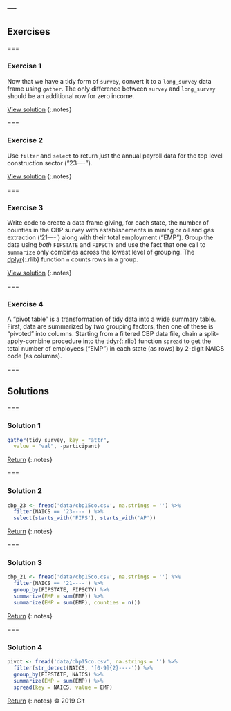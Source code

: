 ---
---

## Exercises

===

### Exercise 1

Now that we have a tidy form of `survey`, convert it to a `long_survey` data
frame using `gather`. The only difference between `survey` and `long_survey`
should be an additional row for zero income.

[View solution](#solution-1)
{:.notes}

===

### Exercise 2

Use `filter` and `select` to return just the annual payroll data for the top
level construction sector ("23----").

[View solution](#solution-2)
{:.notes}

===

### Exercise 3

Write code to create a data frame giving, for each state, the number of counties
in the CBP survey with establishements in mining or oil and gas extraction
('21----') along with their total employment ("EMP"). Group the data using
*both* `FIPSTATE` and `FIPSCTY` and use the fact that one call to `summarize`
only combines across the lowest level of grouping. The [dplyr](){:.rlib}
function `n` counts rows in a group.

[View solution](#solution-3)
{:.notes}

===

### Exercise 4

A "pivot table" is a transformation of tidy data into a wide summary table.
First, data are summarized by *two* grouping factors, then one of these is
"pivoted" into columns. Starting from a filtered CBP data file, chain a
split-apply-combine procedure into the [tidyr](){:.rlib} function `spread` to
get the total number of employees ("EMP") in each state (as rows) by 2-digit
NAICS code (as columns).

===

## Solutions

===

### Solution 1

```r
gather(tidy_survey, key = "attr",
  value = "val", -participant)
```

[Return](#exercise-1)
{:.notes}

===

### Solution 2

```r
cbp_23 <- fread('data/cbp15co.csv', na.strings = '') %>%
  filter(NAICS == '23----') %>%
  select(starts_with('FIPS'), starts_with('AP'))
```

[Return](#exercise-2)
{:.notes}

===

### Solution 3

```r
cbp_21 <- fread('data/cbp15co.csv', na.strings = '') %>%
  filter(NAICS == '21----') %>%
  group_by(FIPSTATE, FIPSCTY) %>%
  summarize(EMP = sum(EMP)) %>%
  summarize(EMP = sum(EMP), counties = n())
```

[Return](#exercise-3)
{:.notes}

===

### Solution 4

```r
pivot <- fread('data/cbp15co.csv', na.strings = '') %>%
  filter(str_detect(NAICS, '[0-9]{2}----')) %>%
  group_by(FIPSTATE, NAICS) %>%
  summarize(EMP = sum(EMP)) %>%
  spread(key = NAICS, value = EMP)
```

[Return](#exercise-4)
{:.notes}
© 2019 Git